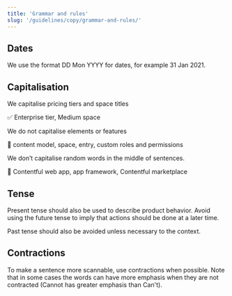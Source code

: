 ```yaml
---
title: 'Grammar and rules'
slug: '/guidelines/copy/grammar-and-rules/'
---
```


## Dates

We use the format DD Mon YYYY for dates, for example 31 Jan 2021.

## Capitalisation

We capitalise pricing tiers and space titles

✅ Enterprise tier, Medium space

We do not capitalise elements or features

🚫 content model, space, entry, custom roles and permissions

We don’t capitalise random words in the middle of sentences.

🚫 Contentful web app, app framework, Contentful marketplace

## Tense

Present tense should also be used to describe product behavior. Avoid using the future tense to imply that actions should be done at a later time.

Past tense should also be avoided unless necessary to the context.

## Contractions

To make a sentence more scannable, use contractions when possible. Note that in some cases the words can have more emphasis when they are not contracted (Cannot has greater emphasis than Can't).
